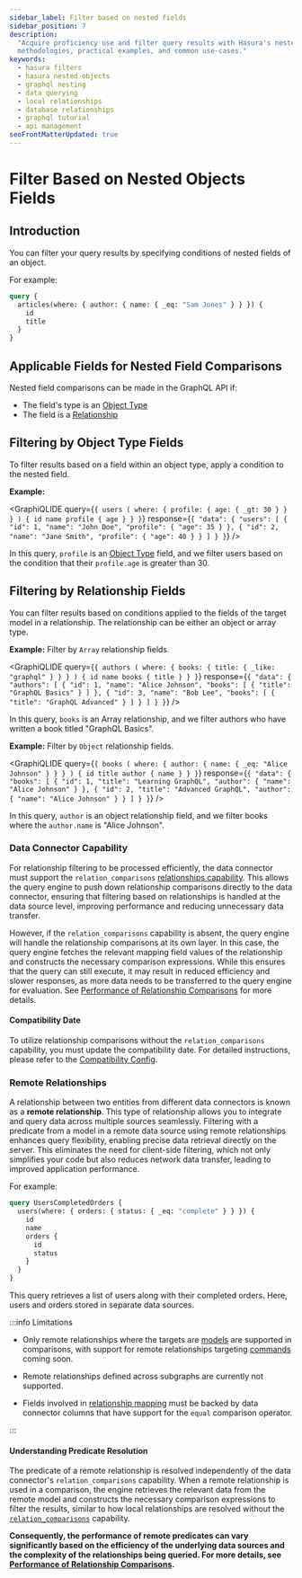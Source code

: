 ```yaml
---
sidebar_label: Filter based on nested fields
sidebar_position: 7
description:
  "Acquire proficiency use and filter query results with Hasura's nested objects fields. This guide provides explicit
  methodologies, practical examples, and common use-cases."
keywords:
  - hasura filters
  - hasura nested objects
  - graphql nesting
  - data querying
  - local relationships
  - database relationships
  - graphql tutorial
  - api management
seoFrontMatterUpdated: true
---
```



# Filter Based on Nested Objects Fields

## Introduction

You can filter your query results by specifying conditions of nested fields of an object.

For example:

```graphql {2}
query {
  articles(where: { author: { name: { _eq: "Sam Jones" } } }) {
    id
    title
  }
}
```

## Applicable Fields for Nested Field Comparisons

Nested field comparisons can be made in the GraphQL API if:

- The field's type is an [Object Type](supergraph-modeling/types.mdx#objecttype-objecttype)
- The field is a [Relationship](supergraph-modeling/relationships.mdx)

## Filtering by Object Type Fields

To filter results based on a field within an object type, apply a condition to the nested field.

**Example:**

<GraphiQLIDE
  query={`{
  users (
    where: {
      profile: {
        age: { _gt: 30 }
      }
    }
  ) {
    id
    name
    profile {
      age
    }
  }
}`}
  response={`{
  "data": {
    "users": [
      {
        "id": 1,
        "name": "John Doe",
        "profile": {
          "age": 35
        }
      },
      {
        "id": 2,
        "name": "Jane Smith",
        "profile": {
          "age": 40
        }
      }
    ]
  }
}`}
/>

In this query, `profile` is an [Object Type](supergraph-modeling/types.mdx#objecttype-objecttype) field, and we filter
users based on the condition that their `profile.age` is greater than 30.

## Filtering by Relationship Fields

You can filter results based on conditions applied to the fields of the target model in a relationship. The relationship
can be either an object or array type.

**Example:** Filter by `Array` relationship fields.

<GraphiQLIDE
  query={`{
  authors (
    where: {
      books: {
        title: { _like: "graphql" }
      }
    }
  ) {
    id
    name
    books {
      title
    }
  }
}`}
  response={`{
  "data": {
    "authors": [
      {
        "id": 1,
        "name": "Alice Johnson",
        "books": [
          {
            "title": "GraphQL Basics"
          }
        ]
      },
      {
        "id": 3,
        "name": "Bob Lee",
        "books": [
          {
            "title": "GraphQL Advanced"
          }
        ]
      }
    ]
  }
}`}
/>

In this query, `books` is an Array relationship, and we filter authors who have written a book titled "GraphQL Basics".

**Example:** Filter by `Object` relationship fields.

<GraphiQLIDE
  query={`{
  books (
    where: {
      author: {
        name: { _eq: "Alice Johnson" }
      }
    }
  ) {
    id
    title
    author {
      name
    }
  }
}`}
  response={`{
  "data": {
    "books": [
      {
        "id": 1,
        "title": "Learning GraphQL",
        "author": {
          "name": "Alice Johnson"
        }
      },
      {
        "id": 2,
        "title": "Advanced GraphQL",
        "author": {
          "name": "Alice Johnson"
        }
      }
    ]
  }
}`}
/>

In this query, `author` is an object relationship field, and we filter books where the `author.name` is "Alice Johnson".

### Data Connector Capability

For relationship filtering to be processed efficiently, the data connector must support the `relation_comparisons`
[relationships capability](https://hasura.github.io/ndc-spec/specification/capabilities.html). This allows the query
engine to push down relationship comparisons directly to the data connector, ensuring that filtering based on
relationships is handled at the data source level, improving performance and reducing unnecessary data transfer.

However, if the `relation_comparisons` capability is absent, the query engine will handle the relationship comparisons
at its own layer. In this case, the query engine fetches the relevant mapping field values of the relationship and
constructs the necessary comparison expressions. While this ensures that the query can still execute, it may result in
reduced efficiency and slower responses, as more data needs to be transferred to the query engine for evaluation. See
[Performance of Relationship Comparisons](graphql-api/queries/filters/performance-relationship-comparisons.mdx) for more
details.

#### Compatibility Date

To utilize relationship comparisons without the `relation_comparisons` capability, you must update the compatibility
date. For detailed instructions, please refer to the
[Compatibility Config](supergraph-modeling/compatibility-config.mdx#bypass-relation_comparisons-ndc-capability).

### Remote Relationships

A relationship between two entities from different data connectors is known as a **remote relationship**. This type of
relationship allows you to integrate and query data across multiple sources seamlessly. Filtering with a predicate from
a model in a remote data source using remote relationships enhances query flexibility, enabling precise data retrieval
directly on the server. This eliminates the need for client-side filtering, which not only simplifies your code but also
reduces network data transfer, leading to improved application performance.

For example:

```graphql {2}
query UsersCompletedOrders {
  users(where: { orders: { status: { _eq: "complete" } } }) {
    id
    name
    orders {
      id
      status
    }
  }
}
```

This query retrieves a list of users along with their completed orders. Here, users and orders stored in separate data
sources.

:::info Limitations

- Only remote relationships where the targets are [models](supergraph-modeling/relationships.mdx#object-type-to-a-model)
  are supported in comparisons, with support for remote relationships targeting
  [commands](supergraph-modeling/relationships.mdx#object-type-to-a-command) coming soon.

- Remote relationships defined across subgraphs are currently not supported.

- Fields involved in [relationship mapping](supergraph-modeling/relationships.mdx#relationship-relationshipmapping) must
  be backed by data connector columns that have support for the `equal` comparison operator.

:::

#### Understanding Predicate Resolution

The predicate of a remote relationship is resolved independently of the data connector's `relation_comparisons`
capability. When a remote relationship is used in a comparison, the engine retrieves the relevant data from the remote
model and constructs the necessary comparison expressions to filter the results, similar to how local relationships are
resolved without the [`relation_comparisons`](#data-connector-capability) capability.

**Consequently, the performance of remote predicates can vary significantly based on the efficiency of the underlying
data sources and the complexity of the relationships being queried. For more details, see
[Performance of Relationship Comparisons](graphql-api/queries/filters/performance-relationship-comparisons.mdx).**
